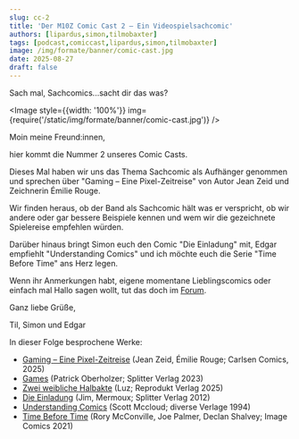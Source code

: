 ```yaml
---
slug: cc-2
title: 'Der M10Z Comic Cast 2 – Ein Videospielsachcomic'
authors: [lipardus,simon,tilmobaxter]
tags: [podcast,comiccast,lipardus,simon,tilmobaxter]
image: /img/formate/banner/comic-cast.jpg
date: 2025-08-27
draft: false
---
```



Sach mal, Sachcomics...sacht dir das was?

<Image style={{width: '100%'}} img={require('/static/img/formate/banner/comic-cast.jpg')} />

<!--truncate-->

Moin meine Freund:innen,

hier kommt die Nummer 2 unseres Comic Casts.

Dieses Mal haben wir uns das Thema Sachcomic als Aufhänger genommen und sprechen über "Gaming – Eine Pixel-Zeitreise" von Autor Jean Zeid und Zeichnerin Émilie Rouge.

Wir finden heraus, ob der Band als Sachcomic hält was er verspricht, ob wir andere oder gar bessere Beispiele kennen und wem wir die gezeichnete Spielereise empfehlen würden.

Darüber hinaus bringt Simon euch den Comic "Die Einladung" mit, Edgar empfiehlt "Understanding Comics" und ich möchte euch die Serie "Time Before Time" ans Herz legen.

Wenn ihr Anmerkungen habt, eigene momentane Lieblingscomics oder einfach mal Hallo sagen wollt, tut das doch im [Forum](https://community.wasted.de).

Ganz liebe Grüße,

Til, Simon und Edgar

In dieser Folge besprochene Werke:

- [Gaming – Eine Pixel-Zeitreise](https://www.carlsen.de/hardcover/gaming-eine-pixel-zeitreise/978-3-551-80598-0) (Jean Zeid, Émilie Rouge; Carlsen Comics, 2025)
- [Games](https://www.splitter-verlag.de/games-fluechtenden-aus-afghanistan.html) (Patrick Oberholzer; Splitter Verlag 2023)
- [Zwei weibliche Halbakte](https://reprodukt.com/products/zwei-weibliche-halbakte) (Luz; Reprodukt Verlag 2025)
- [Die Einladung](https://www.splitter-verlag.de/die-einladung.html) (Jim, Mermoux; Splitter Verlag 2012)
- [Understanding Comics](https://scottmccloud.com/2-print/1-uc/) (Scott Mccloud; diverse Verlage 1994)
- [Time Before Time](https://imagecomics.com/comics/series/time-before-time) (Rory McConville, Joe Palmer, Declan Shalvey; Image Comics 2021)


<ReactPlayer
    width="100%"
    height="50px"
    controls
    src='https://m10z.picnotes.de/ComicCast/ComicCast_002.mp3'
/>
